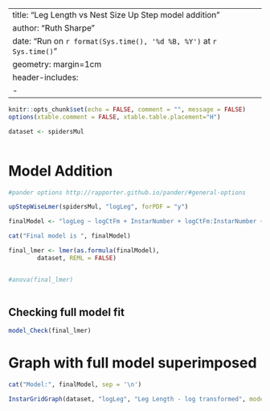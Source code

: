 


---
title: "Leg Length vs Nest Size Up Step model addition"
author: "Ruth Sharpe"
date: "Run on `r format(Sys.time(), '%d %B, %Y')` at `r Sys.time()`"
geometry: margin=1cm
header-includes:
    - \usepackage{float}
---

```{r dataImport,  include = FALSE}
knitr::opts_chunk$set(echo = FALSE, comment = "", message = FALSE)
options(xtable.comment = FALSE, xtable.table.placement="H")

dataset <- spidersMul



```

Model Addition
=====================


```{r kable, results='asis',  echo = FALSE, warning = FALSE, message = FALSE, comment = FALSE}
#pander options http://rapporter.github.io/pander/#general-options

upStepWiseLmer(spidersMul, "logLeg", forPDF = "y")

finalModel <- "logLeg ~ logCtFm + InstarNumber + logCtFm:InstarNumber + InstarNumber:InstarSex + (1 | NestID)"

cat("Final model is ", finalModel)

final_lmer <- lmer(as.formula(finalModel),
		dataset, REML = FALSE)


#anova(final_lmer)
	
```

\pagebreak


Checking full model fit
--------------------


```{r ModelFit, fig.height=4, fig.width=4} 

model_Check(final_lmer)


```



Graph with full model superimposed
====================
 

```{r Graph, fig.height=7, fig.width=13}


cat("Model:", finalModel, sep = '\n')

InstarGridGraph(dataset, "logLeg", "Leg Length - log transformed", model = final_lmer)

```



